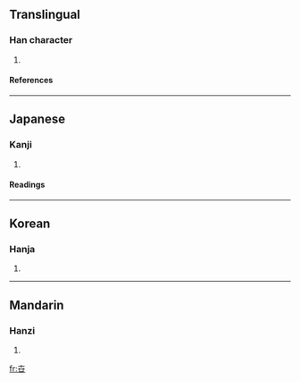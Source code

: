 {{see|世}}

==Translingual==
===Han character===
{{Han char|rn=24|rad=十|as=04|sn=6|four=|canj=十廿 (JT), X十廿 (XJT)}}
# {{defn|Han}}
====References====
{{Han ref|kx=0156.120|dkj=02714|dj=0355.110|hdz=10060.090|uh=534B|ud=21323}}
----
==Japanese==
===Kanji===
{{ja-kanji|grade=|rs=十04}}
# {{defn|Japanese}} 
====Readings====
{{ja-readings|on=[[せい]] (sei)|kun=[[よ]] (yo)}}
----
==Korean==
===Hanja===
{{ko-hanja|hangeul=세|rv=se|mr=se}}
# {{defn|Korean}}
----
==Mandarin==
===Hanzi===
{{cmn-hanzi|pin=[[shì]] ([[shi4]])|wg=shih<sup>4</sup>}}
# {{defn|Mandarin}}

[[fr:卋]]